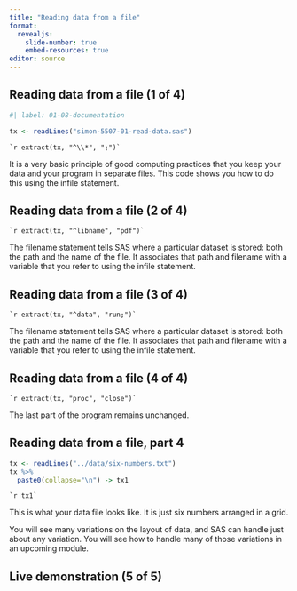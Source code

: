 ```yaml
---
title: "Reading data from a file"
format: 
  revealjs:
    slide-number: true
    embed-resources: true
editor: source
---
```


## Reading data from a file (1 of 4)

```r
#| label: 01-08-documentation

tx <- readLines("simon-5507-01-read-data.sas")
```

```{}
`r extract(tx, "^\\*", ";")`
```

::: notes

It is a very basic principle of good computing practices that you keep your data and your program in separate files. This code shows you how to do this using the infile statement.

:::

## Reading data from a file (2 of 4)

```{}
`r extract(tx, "^libname", "pdf")`
```

::: notes

The filename statement tells SAS where a particular dataset is stored: both the path and the name of the file. It associates that path and filename with a variable that you refer to using the infile statement.

:::

## Reading data from a file (3 of 4)

```{}
`r extract(tx, "^data", "run;")`
```

::: notes

The filename statement tells SAS where a particular dataset is stored: both the path and the name of the file. It associates that path and filename with a variable that you refer to using the infile statement.

:::

## Reading data from a file (4 of 4)

```{}
`r extract(tx, "proc", "close")`
```

::: notes

The last part of the program remains unchanged.

:::
  
## Reading data from a file, part 4

```r
tx <- readLines("../data/six-numbers.txt")
tx %>% 
  paste0(collapse="\n") -> tx1  
```

```{}
`r tx1`
```

::: notes

This is what your data file looks like. It is just six numbers arranged in a grid.

You will see many variations on the layout of data, and SAS can handle just about any variation. You will see how to handle many of those variations in an upcoming module.

:::

## Live demonstration (5 of 5)

